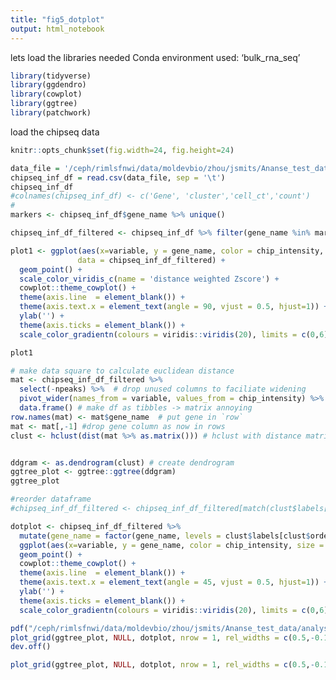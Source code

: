 ---
title: "fig5_dotplot"
output: html_notebook
---

lets load the libraries needed
Conda environment used: 'bulk_rna_seq'

```{r}
library(tidyverse)
library(ggdendro)
library(cowplot)
library(ggtree)
library(patchwork) 
```

load the chipseq data
```{r}
knitr::opts_chunk$set(fig.width=24, fig.height=24) 

data_file = '/ceph/rimlsfnwi/data/moldevbio/zhou/jsmits/Ananse_test_data/analysis/peakpred_V10/targetgenes/chipseq_int_npeak_matrix.tsv'
chipseq_inf_df = read.csv(data_file, sep = '\t')
chipseq_inf_df
#colnames(chipseq_inf_df) <- c('Gene', 'cluster','cell_ct','count')
# 
markers <- chipseq_inf_df$gene_name %>% unique()

chipseq_inf_df_filtered <- chipseq_inf_df %>% filter(gene_name %in% markers) %>%  filter(npeaks > 0, chip_intensity > 1.0) 

plot1 <- ggplot(aes(x=variable, y = gene_name, color = chip_intensity, size = npeaks),
               data = chipseq_inf_df_filtered) +
  geom_point() + 
  scale_color_viridis_c(name = 'distance weighted Zscore') +
  cowplot::theme_cowplot() + 
  theme(axis.line  = element_blank()) +
  theme(axis.text.x = element_text(angle = 90, vjust = 0.5, hjust=1)) +
  ylab('') +
  theme(axis.ticks = element_blank()) +
  scale_color_gradientn(colours = viridis::viridis(20), limits = c(0,6), oob = scales::squish, name = 'distance weighted Zscore')

plot1
```

```{r}
# make data square to calculate euclidean distance
mat <- chipseq_inf_df_filtered %>% 
  select(-npeaks) %>%  # drop unused columns to faciliate widening
  pivot_wider(names_from = variable, values_from = chip_intensity) %>% 
  data.frame() # make df as tibbles -> matrix annoying
row.names(mat) <- mat$gene_name  # put gene in `row`
mat <- mat[,-1] #drop gene column as now in rows
clust <- hclust(dist(mat %>% as.matrix())) # hclust with distance matrix


ddgram <- as.dendrogram(clust) # create dendrogram
ggtree_plot <- ggtree::ggtree(ddgram)
ggtree_plot

```

```{r}

#reorder dataframe
#chipseq_inf_df_filtered <- chipseq_inf_df_filtered[match(clust$labels[clust$order], chipseq_inf_df_filtered$gene_name),]

dotplot <- chipseq_inf_df_filtered %>%
  mutate(gene_name = factor(gene_name, levels = clust$labels[clust$order])) %>% 
  ggplot(aes(x=variable, y = gene_name, color = chip_intensity, size = npeaks)) + 
  geom_point() + 
  cowplot::theme_cowplot() + 
  theme(axis.line  = element_blank()) +
  theme(axis.text.x = element_text(angle = 45, vjust = 0.5, hjust=1)) +
  ylab('') +
  theme(axis.ticks = element_blank()) +
  scale_color_gradientn(colours = viridis::viridis(20), limits = c(0,6), oob = scales::squish, name = 'distance weighted Zscore')

pdf("/ceph/rimlsfnwi/data/moldevbio/zhou/jsmits/Ananse_test_data/analysis/peakpred_V10/targetgenes/chipseq_disease_genes.pdf", width=8, height=8,paper='special') 
plot_grid(ggtree_plot, NULL, dotplot, nrow = 1, rel_widths = c(0.5,-0.1, 2), align = 'h')
dev.off()

plot_grid(ggtree_plot, NULL, dotplot, nrow = 1, rel_widths = c(0.5,-0.1, 2), align = 'h')
```

